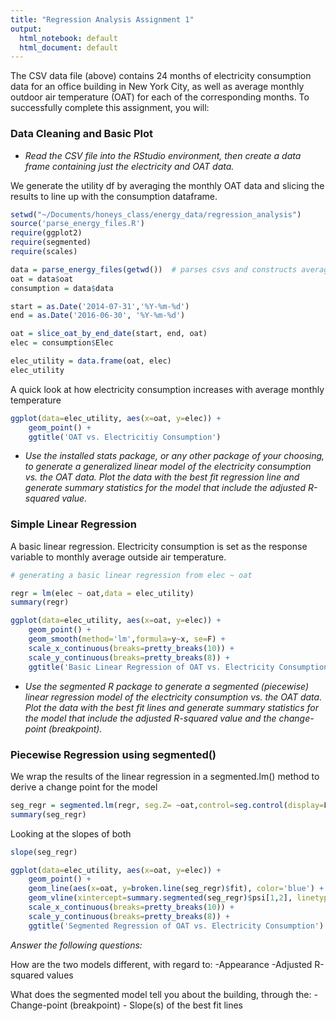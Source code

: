 ```yaml
---
title: "Regression Analysis Assignment 1"
output:
  html_notebook: default
  html_document: default
---
```


The CSV data file (above) contains 24 months of electricity consumption data for an office building in New York City, as well as average monthly outdoor air temperature (OAT) for each of the corresponding months. To successfully complete this assignment, you will:


### Data Cleaning and Basic Plot

- _Read the CSV file into the RStudio environment, then create a data frame containing just the electricity and OAT data._

We generate the utility df by averaging the monthly OAT data and slicing the results to line up with the consumption dataframe.

```r

setwd("~/Documents/honeys_class/energy_data/regression_analysis")
source('parse_energy_files.R')
require(ggplot2)
require(segmented)
require(scales)

data = parse_energy_files(getwd())  # parses csvs and constructs average monthly oat from daily oat
oat = data$oat
consumption = data$data

start = as.Date('2014-07-31','%Y-%m-%d')
end = as.Date('2016-06-30', '%Y-%m-%d')

oat = slice_oat_by_end_date(start, end, oat)
elec = consumption$Elec

elec_utility = data.frame(oat, elec)
elec_utility
```


A quick look at how electricity consumption increases with average monthly temperature
```r
ggplot(data=elec_utility, aes(x=oat, y=elec)) +
    geom_point() +
    ggtitle('OAT vs. Electricitiy Consumption')
```


- _Use the installed stats package, or any other package of your choosing, to generate a generalized linear model of the electricity consumption vs. the OAT data. Plot the data with the best fit regression line and generate summary statistics for the model that include the adjusted R-squared value._


### Simple Linear Regression

A basic linear regression. Electricity consumption is set as the response variable to monthly average outside air temperature.

```r

# generating a basic linear regression from elec ~ oat

regr = lm(elec ~ oat,data = elec_utility)
summary(regr)

```


```r
ggplot(data=elec_utility, aes(x=oat, y=elec)) +
    geom_point() +
    geom_smooth(method='lm',formula=y~x, se=F) +
    scale_x_continuous(breaks=pretty_breaks(10)) +
    scale_y_continuous(breaks=pretty_breaks(8)) +
    ggtitle('Basic Linear Regression of OAT vs. Electricity Consumption')
```


- _Use the segmented R package to generate a segmented (piecewise) linear regression model of the electricity consumption vs. the OAT data. Plot the data with the best fit lines and generate summary statistics for the model that include the adjusted R-squared value and the change-point (breakpoint)._


### Piecewise Regression using segmented()

We wrap the results of the linear regression in a segmented.lm() method to derive a change point for the model

```r
seg_regr = segmented.lm(regr, seg.Z= ~oat,control=seg.control(display=F, K=4, stop.if.error=FALSE))   
summary(seg_regr)
```

Looking at the slopes of both 

```r
slope(seg_regr)
```

```r
ggplot(data=elec_utility, aes(x=oat, y=elec)) +
    geom_point() +
    geom_line(aes(x=oat, y=broken.line(seg_regr)$fit), color='blue') +
    geom_vline(xintercept=summary.segmented(seg_regr)$psi[1,2], linetype='dashed') +
    scale_x_continuous(breaks=pretty_breaks(10)) +
    scale_y_continuous(breaks=pretty_breaks(8)) + 
    ggtitle('Segmented Regression of OAT vs. Electricity Consumption')
```

_Answer the following questions:_

How are the two models different, with regard to:
-Appearance
-Adjusted R-squared values



What does the segmented model tell you about the building, through the:
- Change-point (breakpoint)
- Slope(s) of the best fit lines

